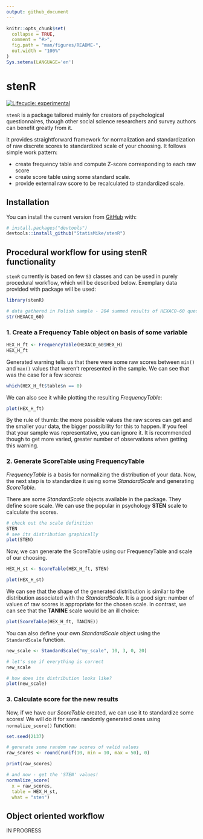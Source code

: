 ```yaml
---
output: github_document
---
```


<!-- README.md is generated from README.Rmd. Please edit that file -->

```r
knitr::opts_chunk$set(
  collapse = TRUE,
  comment = "#>",
  fig.path = "man/figures/README-",
  out.width = "100%"
)
Sys.setenv(LANGUAGE='en')
```

# stenR

<!-- badges: start -->
[![Lifecycle: experimental](https://img.shields.io/badge/lifecycle-experimental-blue.svg)](https://lifecycle.r-lib.org/articles/stages.html#experimental)
<!-- badges: end -->

`stenR` is a package tailored mainly for creators of psychological questionnaires,
though other social science researchers and survey authors can benefit greatly
from it.

It provides straightforward framework for normalization and standardization
of raw discrete scores to standardized scale of your choosing. It follows simple
work pattern:

- create frequency table and compute Z-score corresponding to each raw score
- create score table using some standard scale.
- provide external raw score to be recalculated to standardized scale.

## Installation

You can install the current version from [GitHub](https://github.com/) with:

``` r
# install.packages("devtools")
devtools::install_github("StatisMike/stenR")
```
## Procedural workflow for using stenR functionality

`stenR` currently is based on few `S3` classes and can be used in purely
procedural workflow, which will be described below. Exemplary data provided
with package will be used:

```r
library(stenR)

# data gathered in Polish sample - 204 summed results of HEXACO-60 questionnaires
str(HEXACO_60)
```

### 1. Create a Frequency Table object on basis of some variable

```r
HEX_H_ft <- FrequencyTable(HEXACO_60$HEX_H)
HEX_H_ft
```

Generated warning tells us that there were some raw scores between `min()` and
`max()` values that weren't represented in the sample. We can see that was the 
case for a few scores:

```r
which(HEX_H_ft$table$n == 0)
```

We can also see it while plotting the resulting *FrequencyTable*:

```r
plot(HEX_H_ft)
```

By the rule of thumb: the more possible values the raw scores can get and the 
smaller your data, the bigger possibility for this to happen. If you feel that 
your sample was representative, you can ignore it. It is recommended though to 
get more varied, greater number of observations when getting this warning.

### 2. Generate ScoreTable using FrequencyTable

*FrequencyTable* is a basis for normalizing the distribution of your data. Now,
the next step is to standardize it using some *StandardScale* and generating
*ScoreTable*.

There are some *StandardScale* objects available in the package. They define
score scale. We can use the popular in psychology **STEN** scale to calculate
the scores.

```r
# check out the scale definition
STEN
# see its distribution graphically
plot(STEN)
```

Now, we can generate the ScoreTable using our FrequencyTable and scale of our
choosing.

```r
HEX_H_st <- ScoreTable(HEX_H_ft, STEN)

plot(HEX_H_st)
```

We can see that the shape of the generated distribution is similar to the
distribution associated with the *StandardScale*. It is a good sign: number
of values of raw scores is appropriate for the chosen scale. In contrast, we
can see that the **TANINE** scale would be an ill choice:

```r
plot(ScoreTable(HEX_H_ft, TANINE))
```

You can also define your own *StandardScale* object using the `StandardScale`
function.

```r
new_scale <- StandardScale("my_scale", 10, 3, 0, 20)

# let's see if everything is correct
new_scale

# how does its distribution looks like?
plot(new_scale)
```


### 3. Calculate score for the new results

Now, if we have our *ScoreTable* created, we can use it to standardize some
scores! We will do it for some randomly generated ones using `normalize_score()`
function:

```r
set.seed(2137)

# generate some random raw scores of valid values
raw_scores <- round(runif(10, min = 10, max = 50), 0)

print(raw_scores)

# and now - get the 'STEN' values!
normalize_score(
  x = raw_scores,
  table = HEX_H_st,
  what = "sten")
```

## Object oriented workflow


IN PROGRESS